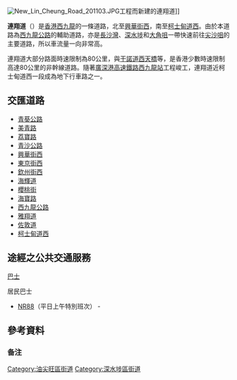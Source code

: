 {{Infobox Hong Kong Road
|   中文街道名稱    =  連翔道
|   英文街道名稱    =  Lin Cheung Road
|   圖片    =  File:Lin Cheung Road.JPG
|   圖片說明    = 連翔道[[大角咀|大角咀]]段北行線。
|   隸屬幹線     =  
|   路段總長度    =  5.0
|   車速限制    =  80
|   行車線數量    =  6線雙向
|   所在地區    = [[油尖旺區|油尖旺區]]、[[深水埗區|深水埗區]]、[[葵青區|葵青區]]<ref>[http://www.landsd.gov.hk/mapping/en/street_name/gnplan/2018/KRM116.pdf 地政總署 - 憲報圖則KRM116]</ref>{{notetag|根據憲報圖則及區議會分界圖，荔枝角附近一段連翔道北行同時屬於深水埗區／葵青區；連翔道北端迴圈近美青路一小段屬葵青區。[https://goo.gl/maps/G3HwhzKZNjADgnUh7]}}
|   起點    =  [[荔枝角|荔枝角]][[青葵公路|青葵公路]]
|   終點    =  [[西九龍|西九龍]][[柯士甸道|柯士甸道西]]
|   道路命名日期    =  1998年11月13日<ref>[http://www.gld.gov.hk/egazette/pdf/20182248/cgn201822488969.pdf 《香港特別行政區政府憲報》，2018年11月30日 第8969號政府公告]</ref>
|   命名文件    =  1998年11月13日第5529號[[香港政府憲報|政府公告]]
|   道路動工日期    =  
|   道路興建計劃    =  
|   道路舊名資料    =  
|   通車日期    =  
|   收費 =
}}

[[File:New_Lin_Cheung_Road_201103.JPG|thumb]]工程而新建的連翔道]]

'''連翔道'''（{{lang-en|Lin Cheung Road}}）是[[香港|香港]][[西九龍|西九龍]]的一條道路，北至[[興華街西|興華街西]]，南至[[柯士甸道西|柯士甸道西]]。由於本道路為[[西九龍公路|西九龍公路]]的輔助道路，亦是[[長沙灣|長沙灣]]、[[深水埗|深水埗]]和[[大角咀|大角咀]]一帶快速前往[[尖沙咀|尖沙咀]]的主要道路，所以車流量一向非常高。

連翔道大部分路面時速限制為80公里，與[[干諾道西天橋|干諾道西天橋]]等，是香港少數時速限制高達80公里的非幹線道路。隨著[[廣深港高速鐵路|廣深港高速鐵路]][[香港西九龍站|西九龍站]]工程峻工，連翔道近柯士甸道西一段成為地下行車路之一。

==交匯道路==
*[[青葵公路|青葵公路]]
*[[美青路|美青路]]
*[[荔寶路|荔寶路]]
*[[青沙公路|青沙公路]]
*[[興華街西|興華街西]]
*[[東京街西|東京街西]]
*[[欽州街西|欽州街西]]
*[[海輝道|海輝道]]
*[[櫻桃街|櫻桃街]]
*[[海寶路|海寶路]]
*[[西九龍公路|西九龍公路]]
*[[雅翔道|雅翔道]]
*[[佐敦道|佐敦道]]
*[[柯士甸道西|柯士甸道西]]
==途經之公共交通服務==
;[[香港巴士|巴士]]
{{九龍新界巴士簡單列表|41A|43C|79X|202|240X|241X|242X|260X|268B|269B|269X|270B|270D|270P|270S|271X|272E|272P|272X|280X|281E|286C|286P|286X|287D|287P|287X|701|701S|N41X|N283|W3}}
{{過海隧道巴士簡單列表|900|904|905|905A|905P|907B|907C|936|936A|979|980A|980X|981P|982C|982X|985|985A|985B|988|989|X970}}
{{大嶼山巴士簡單列表|1R|A21|A22|A23|E21X|E23|E23A|N11|N23|NA21}}
;居民巴士
*[[香港巴士NR88線|NR88]]（平日上午特別班次） - {{HK Bus Route Cross Harbour|88R|special}}

==參考資料==
<references />
===备注===
{{notefoot}}

{{香港主要行車下通道}}
[[Category:油尖旺區街道|Category:油尖旺區街道]]
[[Category:深水埗區街道|Category:深水埗區街道]]